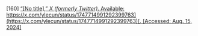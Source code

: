 \[160\]	[“\[No title\],” *X (formerly Twitter)*. Available:](http://paperpile.com/b/Lj1YHA/HnbpL) [https://x.com/ylecun/status/1747714991292399763](https://x.com/ylecun/status/1747714991292399763)[. \[Accessed: Aug. 15, 2024\]](http://paperpile.com/b/Lj1YHA/HnbpL)